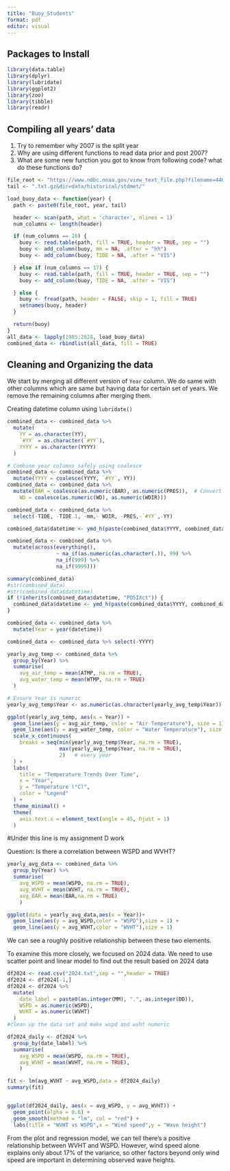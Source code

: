 ```yaml
---
title: "Buoy_Students"
format: pdf
editor: visual
---
```


## Packages to Install

```r
library(data.table)
library(dplyr)
library(lubridate)
library(ggplot2)
library(zoo)
library(tibble)
library(readr)
```

## Compiling all years' data

1.  Try to remember why 2007 is the split year
2.  Why are using different functions to read data prior and post 2007?
3.  What are some new function you got to know from following code? what do these functions do?

```r
file_root <- "https://www.ndbc.noaa.gov/view_text_file.php?filename=44013h"
tail <- ".txt.gz&dir=data/historical/stdmet/"

load_buoy_data <- function(year) {
  path <- paste0(file_root, year, tail)

  header <- scan(path, what = 'character', nlines = 1)
  num_columns <- length(header)  

  if (num_columns == 16) {
    buoy <- read.table(path, fill = TRUE, header = TRUE, sep = "")
    buoy <- add_column(buoy, mm = NA, .after = "hh")
    buoy <- add_column(buoy, TIDE = NA, .after = "VIS")

  } else if (num_columns == 17) {
    buoy <- read.table(path, fill = TRUE, header = TRUE, sep = "")
    buoy <- add_column(buoy, TIDE = NA, .after = "VIS")

  } else {
    buoy <- fread(path, header = FALSE, skip = 1, fill = TRUE)
    setnames(buoy, header)
  }

  return(buoy)
}
all_data <- lapply(1985:2024, load_buoy_data)
combined_data <- rbindlist(all_data, fill = TRUE)
```

## Cleaning and Organizing the data

We start by merging all different version of `Year` column. We do same with other columns which are same but having data for certain set of years. We remove the remaining columns after merging them.

Creating datetime column using `lubridate()`

```r
combined_data <- combined_data %>%
  mutate(
    YY = as.character(YY),
    `#YY` = as.character(`#YY`),
    YYYY = as.character(YYYY)
  )

# Combine year columns safely using coalesce
combined_data <- combined_data %>%
  mutate(YYYY = coalesce(YYYY, `#YY`, YY))
combined_data <- combined_data %>%
  mutate(BAR = coalesce(as.numeric(BAR), as.numeric(PRES)),  # Convert BAR and PRES to numeric
    WD = coalesce(as.numeric(WD), as.numeric(WDIR)))

combined_data <- combined_data %>%
  select(-TIDE, -TIDE.1, -mm,- WDIR, -PRES,-`#YY`,-YY)

combined_data$datetime <- ymd_h(paste(combined_data$YYYY, combined_data$MM, combined_data$DD, combined_data$hh, sep = "-"))

combined_data <- combined_data %>%
  mutate(across(everything(), 
                ~ na_if(as.numeric(as.character(.)), 99) %>%
                na_if(999) %>%
                na_if(9999)))

summary(combined_data)
#str(combined_data)
#str(combined_data$datetime)
if (!inherits(combined_data$datetime, "POSIXct")) {
  combined_data$datetime <- ymd_h(paste(combined_data$YYYY, combined_data$MM, combined_data$DD, combined_data$hh, sep = "-"))
}
```

```r
combined_data <- combined_data %>%
  mutate(Year = year(datetime))

combined_data <- combined_data %>% select(-YYYY)

yearly_avg_temp <- combined_data %>%
  group_by(Year) %>%
  summarise(
    avg_air_temp = mean(ATMP, na.rm = TRUE),
    avg_water_temp = mean(WTMP, na.rm = TRUE)
  )

# Ensure Year is numeric
yearly_avg_temp$Year <- as.numeric(as.character(yearly_avg_temp$Year))

ggplot(yearly_avg_temp, aes(x = Year)) +
  geom_line(aes(y = avg_air_temp, color = "Air Temperature"), size = 1) +
  geom_line(aes(y = avg_water_temp, color = "Water Temperature"), size = 1) +
  scale_x_continuous(
    breaks = seq(min(yearly_avg_temp$Year, na.rm = TRUE),
                 max(yearly_avg_temp$Year, na.rm = TRUE),
                 2)   # every year
  ) +
  labs(
    title = "Temperature Trends Over Time",
    x = "Year",
    y = "Temperature (°C)",
    color = "Legend"
  ) +
  theme_minimal() +
  theme(
    axis.text.x = element_text(angle = 45, hjust = 1)
  )

```

#Under this line is my assignment D work

Question: Is there a correlation between WSPD and WVHT?
```r
yearly_avg_data <- combined_data %>%
  group_by(Year) %>%
  summarise(
    avg_WSPD = mean(WSPD, na.rm = TRUE),
    avg_WVHT = mean(WVHT, na.rm = TRUE),
    avg_BAR = mean(BAR,na.rm = TRUE)
    )

ggplot(data = yearly_avg_data,aes(x = Year))+
  geom_line(aes(y = avg_WSPD,color = "WSPD"),size = 1) +
  geom_line(aes(y = avg_WVHT,color = "WVHT"),size = 1)
```
We can see a roughly positive relationship between these two elements.


To examine this more closely, we focused on 2024 data.
We need to use scatter point and linear model to find out the result based on 2024 data
```r
df2024 <- read.csv("2024.txt",sep = "",header = TRUE)
df2024 <- df2024[-1,]
df2024 <- df2024 %>%
  mutate(
    date_label = paste0(as.integer(MM), ".", as.integer(DD)),
    WSPD = as.numeric(WSPD),
    WVHT = as.numeric(WVHT)
  )
#clean up the data set and make wspd and wvht numeric 

df2024_daily <- df2024 %>%
  group_by(date_label) %>%
  summarise(
    avg_WSPD = mean(WSPD, na.rm = TRUE),
    avg_WVHT = mean(WVHT, na.rm = TRUE),
    )

fit <- lm(avg_WVHT ~ avg_WSPD,data = df2024_daily)
summary(fit)


ggplot(df2024_daily, aes(x = avg_WSPD, y = avg_WVHT)) +
  geom_point(alpha = 0.6) +
  geom_smooth(method = "lm", col = "red") +
  labs(title = "WVHT vs WSPD",x = "Wind speed",y = "Wave height")
```
From the plot and regression model, we can tell there's a positive relationship between WVHT and WSPD. 
However, wind speed alone explains only about 17% of the variance, 
so other factors beyond only wind speed are important in determining observed wave heights.


